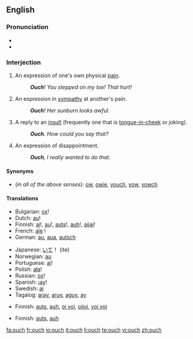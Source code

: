 ==English==

===Pronunciation===
*{{IPA|/æɔ̹ˀʧ/ (♪: <sup>-╮</sup>)}}
*{{audio|en-us-inlandnorth-ouch.ogg|Audio (US-Inland North)}}

===Interjection===
{{en-intj}}

# An expression of one's own physical [[pain]].
#:'''''Ouch'''!  You stepped on my toe! That hurt!''
# An expression in [[sympathy]] at another's pain.
#:'''''Ouch'''!  Her sunburn looks awful.''
# A reply to an [[insult]] (frequently one that is [[tongue-in-cheek]] or joking).
#: '''''Ouch'''.  How could you say that?''
# An expression of disappointment.
#: '''''Ouch''', I really wanted to do that.''

====Synonyms====
*(''in all of the above senses''): [[ow]], [[owie]], [[youch]], [[yow]], [[yowch]]

====Translations====
{{trans-top|expression of one's own physical pain}}
*Bulgarian: [[ох]]!
*Dutch: [[au]]!
*Finnish: [[ai]]!, [[au]]!, [[auts]]!, [[auh]]!, [[aijai]]!
*French: [[aïe]]&nbsp;!
*German: [[au]], [[aua]], [[autsch]]
{{trans-mid}}
*Japanese: [[いて]]！ (ite)
*Norwegian: [[au]]
*Portuguese: [[ai]]!
*Polish: [[ała]]!
*Russian: [[ох]]!
*Spanish: ¡[[ay]]!
*Swedish: [[aj]]
*Tagalog: [[aray]], [[aruy]], [[aguy]], [[ay]]
{{trans-bottom}}

{{trans-top|expression in sympathy at another’s pain}}
*Finnish: [[auts]], [[auh]], [[oi voi]], [[oijoi]], [[voi voi]]
{{trans-mid}}
{{trans-bottom}}

{{trans-top|reply to an insult}}
*Finnish: [[auts]], [[auh]]
{{trans-mid}}
{{trans-bottom}}

[[fa:ouch]]
[[fr:ouch]]
[[io:ouch]]
[[it:ouch]]
[[li:ouch]]
[[te:ouch]]
[[vi:ouch]]
[[zh:ouch]]